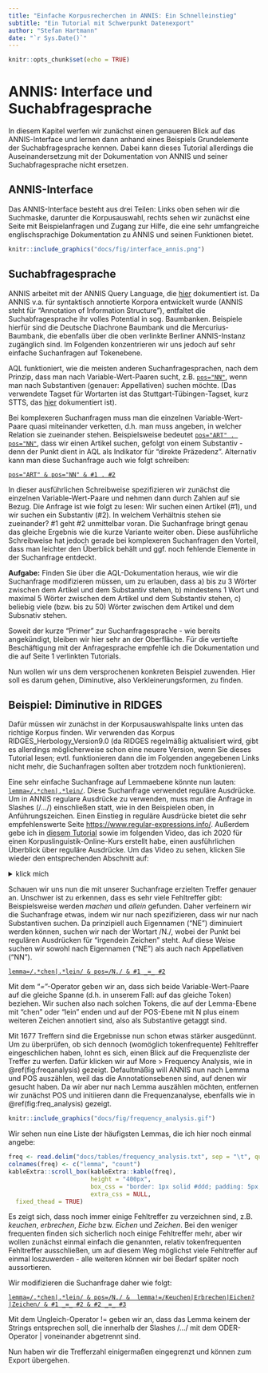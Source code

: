 ```yaml
---
title: "Einfache Korpusrecherchen in ANNIS: Ein Schnelleinstieg"
subtitle: "Ein Tutorial mit Schwerpunkt Datenexport"
author: "Stefan Hartmann"
date: "`r Sys.Date()`"
---
```


```r
knitr::opts_chunk$set(echo = TRUE)
```


# ANNIS: Interface und Suchabfragesprache

In diesem Kapitel werfen wir zunächst einen genaueren Blick auf das ANNIS-Interface und lernen dann anhand eines Beispiels Grundelemente der Suchabfragesprache kennen. Dabei kann dieses Tutorial allerdings die Auseinandersetzung mit der Dokumentation von ANNIS und seiner Suchabfragesprache nicht ersetzen.


## ANNIS-Interface

Das ANNIS-Interface besteht aus drei Teilen: Links oben sehen wir die Suchmaske, darunter die Korpusauswahl, rechts sehen wir zunächst eine Seite mit Beispielanfragen und Zugang zur Hilfe, die eine sehr umfangreiche englischsprachige Dokumentation zu ANNIS und seinen Funktionen bietet.

```r
knitr::include_graphics("docs/fig/interface_annis.png")
```


## Suchabfragesprache

ANNIS arbeitet mit der ANNIS Query Language, die [hier](https://corpus-tools.org/annis/aql.html) dokumentiert ist. Da ANNIS v.a. für syntaktisch annotierte Korpora entwickelt wurde (ANNIS steht für "Annotation of Information Structure"), entfaltet die Suchabfragesprache ihr volles Potential in sog. Baumbanken. Beispiele hierfür sind die Deutsche Diachrone Baumbank und die Mercurius-Baumbank, die ebenfalls über die oben verlinkte Berliner ANNIS-Instanz zugänglich sind. Im Folgenden konzentrieren wir uns jedoch auf  sehr einfache Suchanfragen auf Tokenebene. 

AQL funktioniert, wie die meisten anderen Suchanfragesprachen, nach dem Prinzip, dass man nach Variable-Wert-Paaren sucht, z.B. [`pos="NN"`](https://korpling.german.hu-berlin.de/annis3/?id=0ccc11bc-4b6b-49bf-888d-cee9f7d48966), wenn man nach Substantiven (genauer: Appellativen) suchen möchte. (Das verwendete Tagset für Wortarten ist das Stuttgart-Tübingen-Tagset, kurz STTS, das [hier](https://www.ims.uni-stuttgart.de/forschung/ressourcen/lexika/germantagsets/#id-cfcbf0a7-0) dokumentiert ist).

Bei komplexeren Suchanfragen muss man die einzelnen Variable-Wert-Paare quasi miteinander verketten, d.h. man muss angeben, in welcher Relation sie zueinander stehen. Beispielsweise bedeutet [`pos="ART" . pos="NN"`](https://korpling.german.hu-berlin.de/annis3/?id=05438eaf-7bd3-46f8-976a-1c32137cb22a), dass wir einen Artikel suchen, gefolgt von einem Substantiv - denn der Punkt dient in AQL als Indikator für "direkte Präzedenz". Alternativ kann man diese Suchanfrage auch wie folgt schreiben:

[`pos="ART" &
pos="NN" &
#1 . #2`](https://korpling.german.hu-berlin.de/annis3/?id=bba7018c-bd35-4bce-b676-2370ec220192)

In dieser ausführlichen Schreibweise spezifizieren wir zunächst die einzelnen Variable-Wert-Paare und nehmen dann durch Zahlen auf sie Bezug. Die Anfrage ist wie folgt zu lesen: Wir suchen einen Artikel (#1), und wir suchen ein Substantiv (#2). In welchem Verhältnis stehen sie zueinander? #1 geht #2 unmittelbar voran. Die Suchanfrage bringt genau das gleiche Ergebnis wie die kurze Variante weiter oben. Diese ausführliche Schreibweise hat jedoch gerade bei komplexeren Suchanfragen den Vorteil, dass man leichter den Überblick behält und ggf. noch fehlende Elemente in der Suchanfrage entdeckt.

**Aufgabe:** Finden Sie über die AQL-Dokumentation heraus, wie wir die Suchanfrage modifizieren müssen, um zu erlauben, dass a) bis zu 3 Wörter zwischen dem Artikel und dem Substantiv stehen, b) mindestens 1 Wort und maximal 5 Wörter zwischen dem Artikel und dem Substantiv stehen, c) beliebig viele (bzw. bis zu 50) Wörter zwischen dem Artikel und dem Subsnativ stehen.

Soweit der kurze "Primer" zur Suchanfragesprache - wie bereits angekündigt, bleiben wir hier sehr an der Oberfläche. Für die vertiefte Beschäftigung mit der Anfragesprache empfehle ich die Dokumentation und die auf Seite 1 verlinkten Tutorials.

Nun wollen wir uns dem versprochenen konkreten Beispiel zuwenden. Hier soll es darum gehen, Diminutive, also Verkleinerungsformen, zu finden.


## Beispiel: Diminutive in RIDGES

Dafür müssen wir zunächst in der Korpusauswahlspalte links unten das richtige Korpus finden. Wir verwenden das Korpus RIDGES_Herbology_Version9.0 (da RIDGES regelmäßig aktualisiert wird, gibt es allerdings möglicherweise schon eine neuere Version, wenn Sie dieses Tutorial lesen; evtl. funktionieren dann die im Folgenden angegebenen Links nicht mehr, die Suchanfragen sollten aber trotzdem noch funktionieren).

Eine sehr einfache Suchanfrage auf Lemmaebene könnte nun lauten: [`lemma=/.*chen|.*lein/`](https://korpling.german.hu-berlin.de/annis3/?id=674e058f-de0d-463a-a763-dd091ef8e129). Diese Suchanfrage verwendet reguläre Ausdrücke. Um in ANNIS regulare Ausdrücke zu verwenden, muss man die Anfrage in Slashes (/.../) einschließen statt, wie in den Beispielen oben, in Anführungszeichen. Einen Einstieg in reguläre Ausdrücke bietet die sehr empfehlenswerte Seite [https://www.regular-expressions.info/](https://www.regular-expressions.info/). Außerdem gebe ich in [diesem Tutorial](https://hartmast.github.io/sprachgeschichte/begleitmaterial/01-Grundlegendes.pdf) sowie im folgenden Video, das ich 2020 für einen Korpuslinguistik-Online-Kurs erstellt habe, einen ausführlichen Überblick über reguläre Ausdrücke. Um das Video zu sehen, klicken Sie wieder den entsprechenden Abschnitt auf:

<details>
<summary>klick mich</summary>
<iframe width="560" height="315" src="https://www.youtube-nocookie.com/embed/fInR16XuSJg" frameborder="0" allow="accelerometer; autoplay; encrypted-media; gyroscope; picture-in-picture" allowfullscreen></iframe>
</details>


Schauen wir uns nun die mit unserer Suchanfrage erzielten Treffer genauer an. Unschwer ist zu erkennen, dass es sehr viele Fehltreffer gibt: Beispielsweise werden *machen* und *allein* gefunden. Daher verfeinern wir die Suchanfrage etwas, indem wir nur nach spezifizieren, dass wir nur nach Substantiven suchen. Da prinzipiell auch Eigennamen ("NE") diminuiert werden können, suchen wir nach der Wortart /N./, wobei der Punkt bei regulären Ausdrücken für "irgendein Zeichen" steht. Auf diese Weise suchen wir sowohl nach Eigennamen ("NE") als auch nach Appellativen ("NN").

[`lemma=/.*chen|.*lein/ & pos=/N./ & #1 _=_ #2`](https://korpling.german.hu-berlin.de/annis3/?id=90b716ef-7005-47bc-a6c1-1cad225310cd)

Mit dem "_=_"-Operator geben wir an, dass sich beide Variable-Wert-Paare auf die gleiche Spanne (d.h. in unserem Fall: auf das gleiche Token) beziehen. Wir suchen also nach solchen Tokens, die auf der Lemma-Ebene mit "chen" oder "lein" enden und auf der POS-Ebene mit N plus einem weiteren Zeichen annotiert sind, also als Substantive getaggt sind.

Mit 1677 Treffern sind die Ergebnisse nun schon etwas stärker ausgedünnt. Um zu überprüfen, ob sich dennoch (womöglich tokenfrequente) Fehltreffer eingeschlichen haben, lohnt es sich, einen Blick auf die Frequenzliste der Treffer zu werfen. Dafür klicken wir auf More > Frequency Analysis, wie in  \@ref(fig:freqanalysis) gezeigt. Defaultmäßig will ANNIS nun nach Lemma und POS auszählen, weil das die Annotationsebenen sind, auf denen wir gesucht haben. Da wir aber nur nach Lemma auszählen möchten, entfernen wir zunächst POS und initiieren dann die Frequenzanalyse, ebenfalls wie in \@ref(fig:freq_analysis) gezeigt.

```r
knitr::include_graphics("docs/fig/frequency_analysis.gif")
```

Wir sehen nun eine Liste der häufigsten Lemmas, die ich hier noch einmal angebe:

```r

freq <- read.delim("docs/tables/frequency_analysis.txt", sep = "\t", quote = "")
colnames(freq) <- c("lemma", "count")
kableExtra::scroll_box(kableExtra::kable(freq),
                       height = "400px",
                       box_css = "border: 1px solid #ddd; padding: 5px; ",
                       extra_css = NULL,
  fixed_thead = TRUE)

```


Es zeigt sich, dass noch immer einige Fehltreffer zu verzeichnen sind, z.B. *keuchen*, *erbrechen*, *Eiche* bzw. *Eichen* und *Zeichen*. Bei den weniger frequenten finden sich sicherlich noch einige Fehltreffer mehr, aber wir wollen zunächst einmal einfach die genannten, relativ tokenfrequenten Fehltreffer ausschließen, um auf diesem Weg möglichst viele Fehltreffer auf einmal loszuwerden - alle weiteren können wir bei Bedarf später noch aussortieren.

Wir modifizieren die Suchanfrage daher wie folgt:

[`lemma=/.*chen|.*lein/ & pos=/N./ & 
lemma!=/Keuchen|Erbrechen|Eichen?|Zeichen/ &
#1 _=_ #2 &
#2 _=_ #3`](https://korpling.german.hu-berlin.de/annis3/?id=8c7f1dac-7025-4bbe-aa92-e21c8f1357cb)

Mit dem Ungleich-Operator != geben wir an, dass das Lemma keinem der Strings entsprechen soll, die innerhalb der Slashes /.../ mit dem ODER-Operator \| voneinander abgetrennt sind.

Nun haben wir die Trefferzahl einigermaßen eingegrenzt und können zum Export übergehen.
